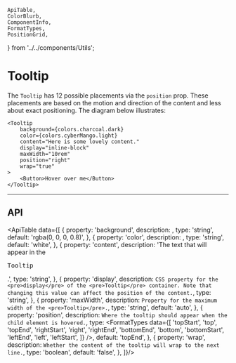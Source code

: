     ApiTable,
    ColorBlurb,
    ComponentInfo,
    FormatTypes,
    PositionGrid,
} from '../../components/Utils';

# Tooltip

<ComponentInfo title="Tooltip" />

The `Tooltip` has 12 possible placements via the `position` prop. These placements are based on the
motion and direction of the content and less about exact positioning. The diagram below illustrates:

<PositionGrid />

```tsx live
<Tooltip
    background={colors.charcoal.dark}
    color={colors.cyberMango.light}
    content="Here is some lovely content."
    display="inline-block"
    maxWidth="10rem"
    position="right"
    wrap="true"
>
    <Button>Hover over me</Button>
</Tooltip>
```

---

## API

<ApiTable data={[
    {
        property: 'background',
        description: <ColorBlurb label="Tooltip" background gradient />,
        type: 'string',
        default: 'rgba(0, 0, 0, 0.8)',
    },
    {
        property: 'color',
        description: <ColorBlurb label="Tooltip" />,
        type: 'string',
        default: 'white',
    },
    {
        property: 'content',
        description: 'The text that will appear in the <pre>Tooltip</pre>.',
        type: 'string',
    },
    {
        property: 'display',
        description: `CSS property for the <pre>display</pre> of the <pre>Tooltip</pre> container.
            Note that changing this value can affect the position of the content.`,
        type: 'string',
    },
    {
        property: 'maxWidth',
        description: `Property for the maximum width of the <pre>Tooltip</pre>.`,
        type: 'string',
        default: 'auto',
    },
    {
        property: 'position',
        description: `Where the tooltip should appear when the child element is hovered.`,
        type: <FormatTypes
                data={[
                    'topStart',
                    'top',
                    'topEnd',
                    'rightStart',
                    'right',
                    'rightEnd',
                    'bottomEnd',
                    'bottom',
                    'bottomStart',
                    'leftEnd',
                    'left',
                    'leftStart',
                ]} />,
        default: 'topEnd',
    },
    {
        property: 'wrap',
        description: `Whether the content of the tooltip will wrap to the next line.`,
        type: 'boolean',
        default: 'false',
    },
]}/>
